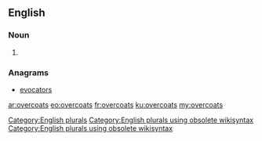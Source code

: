 ==English==

===Noun===
{{head|en}}

# {{plural of|overcoat}}

===Anagrams===
* [[evocators#English|evocators]]

[[Category:English plurals]][[Category:English plurals using obsolete wikisyntax]][[Category:English plurals using obsolete wikisyntax]]

[[ar:overcoats]]
[[eo:overcoats]]
[[fr:overcoats]]
[[ku:overcoats]]
[[my:overcoats]]